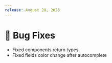 ---
release: August 28, 2023
---

# 🐛 Bug Fixes

- Fixed components return types
- Fixed fields color change after autocomplete
